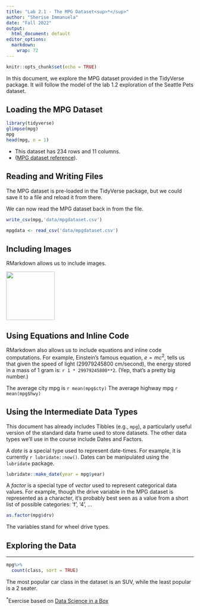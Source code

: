 ```yaml
---
title: "Lab 2.1 - The MPG Dataset<sup>*</sup>"
author: "Sherise Immanuela"
date: "Fall 2022"
output:
  html_document: default
editor_options:
  markdown:
    wrap: 72
---
```


```r
knitr::opts_chunk$set(echo = TRUE)
```

In this document, we explore the MPG dataset provided in the TidyVerse
package. It will follow the model of the lab 1.2 exploration of the
Seattle Pets dataset.

## Loading the MPG Dataset

```r
library(tidyverse)
glimpse(mpg)
mpg
head(mpg, n = 1)
```

-   This dataset has 234 rows and 11 columns.
-   ([MPG dataset
    reference](https://ggplot2.tidyverse.org/reference/mpg.html)).

## Reading and Writing Files

The MPG dataset is pre-loaded in the TidyVerse package, but we could
save it to a file and reload it from there.

We can now read the MPG dataset back in from the file.

```r
write_csv(mpg,'data/mpgdataset.csv')
```

```r
mpgdata <- read_csv('data/mpgdataset.csv')
```

## Including Images

RMarkdown allows us to include images.

![](https://cs.calvin.edu/courses/info/601/kvlinden/kvlinden/resources/images/rmarkdown-logo.png){width="130"}

## Using Equations and Inline Code

RMarkdown also allows us to include equations and inline code
computations. For example, Einstein's famous equation, $e = mc^2$, tells
us that given the speed of light (29979245800 cm/second), the energy
stored in a mass of 1 gram is: `r 1 * 29979245800**2`. (Yep, that's a
pretty big number.)

The average city mpg is `r mean(mpg$cty)` The average highway mpg
`r mean(mpg$hwy)`

## Using the Intermediate Data Types

This document has already includes Tibbles (e.g., `mpg`), a particularly
useful version of the standard data frame used to store datasets. The
other data types we'll use in the course include Dates and Factors.

A *date* is a special type used to represent date-times. For example, it
is currently `r lubridate::now()`. Dates can be manipulated using the
`lubridate` package.

```r
lubridate::make_date(year = mpg$year)
```

A *factor* is a special type of *vector* used to represent categorical
data values. For example, though the drive variable in the MPG dataset
is represented as a character, it's probably best seen as a value from a
short list of possible categories: 'f', '4', ...

```r
as.factor(mpg$drv)
```

The variables stand for wheel drive types.

## Exploring the Data

<hr>

```r
mpg%>%
  count(class, sort = TRUE)
```

The most popular car class in the dataset is an SUV, while the least
popular is a 2 seater.

<sup>\*</sup>Exercise based on [Data Science in a
Box](https://datasciencebox.org/)
